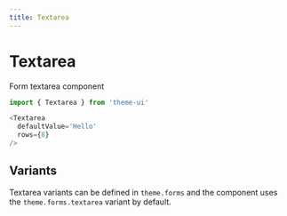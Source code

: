 ```yaml
---
title: Textarea
---
```


# Textarea

Form textarea component

```js
import { Textarea } from 'theme-ui'
```

```js live=true
<Textarea
  defaultValue='Hello'
  rows={8}
/>
```

## Variants

Textarea variants can be defined in `theme.forms` and the component uses the `theme.forms.textarea` variant by default.
